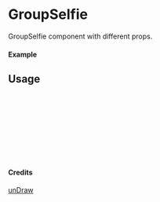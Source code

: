 
<Meta of={GroupSelfie} title="unDraw/GroupSelfie" />

# GroupSelfie

GroupSelfie component with different props.

#### Example

<Canvas of={GroupSelfie.Primary} />

## Usage

```ts
import { GroupSelfie } from "yadl-ui";

const Example = () => {
  return (
      <GroupSelfie />
  );
};

export default Example;
```

#### Credits
[unDraw](https://undraw.co/illustrations)
